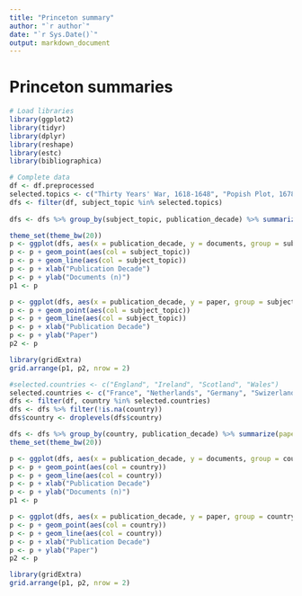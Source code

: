 ```yaml
---
title: "Princeton summary"
author: "`r author`"
date: "`r Sys.Date()`"
output: markdown_document
---
```


# Princeton summaries

```r
# Load libraries
library(ggplot2)
library(tidyr)
library(dplyr)
library(reshape)
library(estc)
library(bibliographica)
```

```r
# Complete data
df <- df.preprocessed
selected.topics <- c("Thirty Years' War, 1618-1648", "Popish Plot, 1678")
dfs <- filter(df, subject_topic %in% selected.topics)
   
dfs <- dfs %>% group_by(subject_topic, publication_decade) %>% summarize(paper = sum(paper, na.rm = TRUE), documents = n())

theme_set(theme_bw(20))
p <- ggplot(dfs, aes(x = publication_decade, y = documents, group = subject_topic))
p <- p + geom_point(aes(col = subject_topic))
p <- p + geom_line(aes(col = subject_topic))
p <- p + xlab("Publication Decade")
p <- p + ylab("Documents (n)")
p1 <- p

p <- ggplot(dfs, aes(x = publication_decade, y = paper, group = subject_topic))
p <- p + geom_point(aes(col = subject_topic))
p <- p + geom_line(aes(col = subject_topic))
p <- p + xlab("Publication Decade")
p <- p + ylab("Paper")
p2 <- p

library(gridExtra)
grid.arrange(p1, p2, nrow = 2)
```


```r
#selected.countries <- c("England", "Ireland", "Scotland", "Wales")
selected.countries <- c("France", "Netherlands", "Germany", "Swizerland", "Belgium")
dfs <- filter(df, country %in% selected.countries)
dfs <- dfs %>% filter(!is.na(country))
dfs$country <- droplevels(dfs$country)

dfs <- dfs %>% group_by(country, publication_decade) %>% summarize(paper = sum(paper, na.rm = TRUE), documents = n())
theme_set(theme_bw(20))

p <- ggplot(dfs, aes(x = publication_decade, y = documents, group = country))
p <- p + geom_point(aes(col = country))
p <- p + geom_line(aes(col = country))
p <- p + xlab("Publication Decade")
p <- p + ylab("Documents (n)")
p1 <- p

p <- ggplot(dfs, aes(x = publication_decade, y = paper, group = country))
p <- p + geom_point(aes(col = country))
p <- p + geom_line(aes(col = country))
p <- p + xlab("Publication Decade")
p <- p + ylab("Paper")
p2 <- p

library(gridExtra)
grid.arrange(p1, p2, nrow = 2)
```


